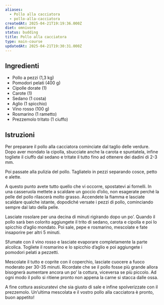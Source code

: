 ```yaml
---
aliases:
  - Pollo alla cacciatora
  - pollo-alla-cacciatora
createdAt: 2025-04-21T19:19:36.000Z
diet: omnivore
status: budding
title: Pollo alla cacciatora
type: main-course
updatedAt: 2025-04-21T19:30:31.000Z
---
```

## Ingredienti

- Pollo a pezzi (1,3 kg)
- Pomodori pelati (400 g)
- Cipolle dorate (1)
- Carote (1)
- Sedano (1 costa)
- Aglio (1 spicchio)
- Vino rosso (100 g)
- Rosmarino (1 rametto)
- Prezzemolo tritato (1 ciuffo)

## Istruzioni

Per preparare il pollo alla cacciatora cominciate dal taglio delle verdure. Dopo aver mondato la cipolla, sbucciate anche la carota e spuntatela, infine togliete il ciuffo dal sedano e tritate il tutto fino ad ottenere dei dadini di 2-3 mm.

Poi passate alla pulizia del pollo. Tagliatelo in pezzi separando cosce, petto e alette.

A questo punto avete tutto quello che vi occorre, spostatevi ai fornelli. In una casseruola mettete a scaldare un goccio d’olio, non esagerate perché la pelle del pollo rilascerà molto grasso. Accendete la fiamma e lasciate scaldare qualche istante, dopodiché versate i pezzi di pollo, cominciando sempre dal lato della pelle.

Lasciate rosolare per una decina di minuti rigirando dopo un po’. Quando il pollo sarà ben colorito aggiungete il trito di sedano, carota e cipolla e poi lo spicchio d’aglio mondato. Poi sale, pepe e rosmarino, mescolate e fate insaporire per altri 5 minuti.

Sfumate con il vino rosso e lasciate evaporare completamente la parte alcolica. Togliete il rosmarino e lo spicchio d’aglio e poi aggiungete i pomodori pelati a pezzetti.

Mescolate il tutto e coprite con il coperchio, lasciate cuocere a fuoco moderato per 30-35 minuti. Ricordate che se il pollo fosse più grande allora bisognerà aumentare ancora un po’ la cottura, viceversa se più piccolo. Ad ogni modo il pollo si ritiene pronto non appena la carne si stacca dalle ossa.

A fine cottura assicuratevi che sia giusto di sale e infine spolverizzate con il prezzemolo. Un’ultima mescolata e il vostro pollo alla cacciatora è pronto, buon appetito!
